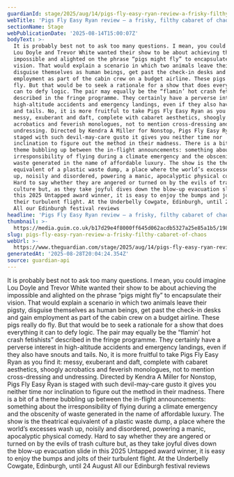 ```yaml
---
guardianId: stage/2025/aug/14/pigs-fly-easy-ryan-review-a-frisky-filthy-cabaret-of-chaos
webTitle: 'Pigs Fly Easy Ryan review – a frisky, filthy cabaret of chaos'
sectionName: Stage
webPublicationDate: '2025-08-14T15:00:07Z'
bodyText: >-
  It is probably best not to ask too many questions. I mean, you could imagine
  Lou Doyle and Trevor White wanted their show to be about achieving the
  impossible and alighted on the phrase “pigs might fly” to encapsulate their
  vision. That would explain a scenario in which two animals leave their pigsty,
  disguise themselves as human beings, get past the check-in desks and gain
  employment as part of the cabin crew on a budget airline. These pigs really do
  fly. But that would be to seek a rationale for a show that does everything it
  can to defy logic. The pair may equally be the “flamin’ hot crash fetishists”
  described in the fringe programme. They certainly have a perverse interest in
  high-altitude accidents and emergency landings, even if they also have snouts
  and tails. No, it is more fruitful to take Pigs Fly Easy Ryan as you find it:
  messy, exuberant and daft, complete with cabaret aesthetics, shoogly
  acrobatics and feverish monologues, not to mention cross-dressing and
  undressing. Directed by Kendra A Miller for Nonstop, Pigs Fly Easy Ryan is
  staged with such devil-may-care gusto it gives you neither time nor
  inclination to figure out the method in their madness. There is a bit of a
  theme bubbling up between the in-flight announcements: something about the
  irresponsibility of flying during a climate emergency and the obscenity of
  waste generated in the name of affordable luxury. The show is the theatrical
  equivalent of a plastic waste dump, a place where the world’s excesses wash
  up, noisily and disordered, powering a manic, apocalyptic physical comedy.
  Hard to say whether they are angered or turned on by the evils of trash
  culture but, as they take joyful dives down the blow-up evacuation slide in
  this 2025 Untapped award winner, it is easy to enjoy the bumps and jolts of
  their turbulent flight. At the Underbelly Cowgate, Edinburgh, until 24 August
  All our Edinburgh festival reviews
headline: 'Pigs Fly Easy Ryan review – a frisky, filthy cabaret of chaos'
thumbnail: >-
  https://media.guim.co.uk/b17d29e4f8000ff645d062acdb5327a25e85a1b5/198_0_3549_2838/500.jpg
slug: pigs-fly-easy-ryan-review-a-frisky-filthy-cabaret-of-chaos
webUrl: >-
  https://www.theguardian.com/stage/2025/aug/14/pigs-fly-easy-ryan-review-a-frisky-filthy-cabaret-of-chaos
generatedAt: '2025-08-28T20:04:24.354Z'
source: guardian-api
---
```

It is probably best not to ask too many questions. I mean, you could imagine Lou Doyle and Trevor White wanted their show to be about achieving the impossible and alighted on the phrase “pigs might fly” to encapsulate their vision. That would explain a scenario in which two animals leave their pigsty, disguise themselves as human beings, get past the check-in desks and gain employment as part of the cabin crew on a budget airline. These pigs really do fly. But that would be to seek a rationale for a show that does everything it can to defy logic. The pair may equally be the “flamin’ hot crash fetishists” described in the fringe programme. They certainly have a perverse interest in high-altitude accidents and emergency landings, even if they also have snouts and tails. No, it is more fruitful to take Pigs Fly Easy Ryan as you find it: messy, exuberant and daft, complete with cabaret aesthetics, shoogly acrobatics and feverish monologues, not to mention cross-dressing and undressing. Directed by Kendra A Miller for Nonstop, Pigs Fly Easy Ryan is staged with such devil-may-care gusto it gives you neither time nor inclination to figure out the method in their madness. There is a bit of a theme bubbling up between the in-flight announcements: something about the irresponsibility of flying during a climate emergency and the obscenity of waste generated in the name of affordable luxury. The show is the theatrical equivalent of a plastic waste dump, a place where the world’s excesses wash up, noisily and disordered, powering a manic, apocalyptic physical comedy. Hard to say whether they are angered or turned on by the evils of trash culture but, as they take joyful dives down the blow-up evacuation slide in this 2025 Untapped award winner, it is easy to enjoy the bumps and jolts of their turbulent flight. At the Underbelly Cowgate, Edinburgh, until 24 August All our Edinburgh festival reviews
